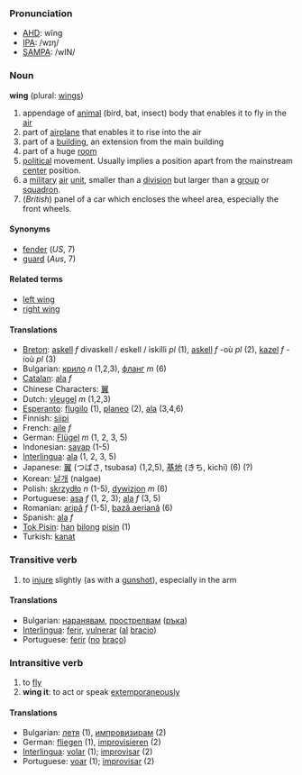 ===Pronunciation===
*[[w:AHD|AHD]]: wĭng
*[[w:IPA|IPA]]: /wɪŋ/
*[[w:SAMPA|SAMPA]]: /wIN/

===Noun===
'''wing''' (plural: [[wings]])

#appendage of [[animal]] (bird, bat, insect) body that enables it to fly in the [[air]]
#part of [[airplane]] that enables it to rise into the air
#part of a [[building]], an extension from the main building
#part of a huge [[room]]
#[[political]] movement. Usually implies a position apart from the mainstream [[center]] position.
#a [[military]] [[air]] [[unit]], smaller than a [[division]] but larger than a [[group]] or [[squadron]].
#(''British'') panel of a car which encloses the wheel area, especially the front wheels.

==== Synonyms ====
*[[fender]] (''US'', 7)
*[[guard]] (''Aus'', 7)

==== Related terms ====
*[[left wing]]
*[[right wing]]

====Translations====
*[[Breton]]: [[askell]] ''f'' divaskell / eskell / iskilli ''pl'' (1), [[askell]] ''f'' -où ''pl'' (2), [[kazel]] ''f'' -ioù ''pl'' (3)
*Bulgarian: [[крило]] ''n'' (1,2,3), [[фланг]] ''m'' (6)
*[[Catalan]]: [[ala]] ''f''
*Chinese Characters: [[翼]]
*Dutch: [[vleugel]] ''m'' (1,2,3)
*[[Esperanto]]: [[flugilo]] (1), [[planeo]] (2), [[ala]] (3,4,6)
*Finnish: [[siipi]]
*French: [[aile]] ''f''
*German: [[Flügel]] ''m'' (1, 2, 3, 5)
*Indonesian: [[sayap]] (1-5)
*[[Interlingua]]: [[ala]] (1, 2, 3, 5)
*Japanese: [[翼]] (つばさ, tsubasa) (1,2,5), [[基地]] (きち, kichi) (6) (?)
*Korean: [[날개]] (nalgae)
*Polish: [[skrzydło]] ''n'' (1-5), [[dywizjon]] ''m'' (6)
*Portuguese: [[asa]] ''f'' (1, 2, 3); [[ala]] ''f'' (3, 5)
*Romanian: [[aripă]] ''f'' (1-5), [[bază aeriană]] (6)
*Spanish: [[ala]] ''f''
*[[Tok Pisin]]: [[han]] [[bilong]] [[pisin]] (1)
*Turkish: [[kanat]]

===Transitive verb===

# to [[injure]] slightly (as with a [[gunshot]]), especially in the arm

====Translations====
*Bulgarian: [[наранявам]], [[прострелвам]] ([[ръка]])
*[[Interlingua]]: [[ferir]], [[vulnerar]] ([[al]] [[bracio]])
*Portuguese: [[ferir]] ([[no]] [[braço]])

===Intransitive verb===

# to [[fly]]
# '''wing it''': to act or speak [[extemporaneous]]ly

====Translations====
*Bulgarian: [[летя]] (1), [[импровизирам]] (2)
*German: [[fliegen]] (1), [[improvisieren]] (2)
*[[Interlingua]]: [[volar]] (1); [[improvisar]] (2)
*Portuguese: [[voar]] (1); [[improvisar]] (2)